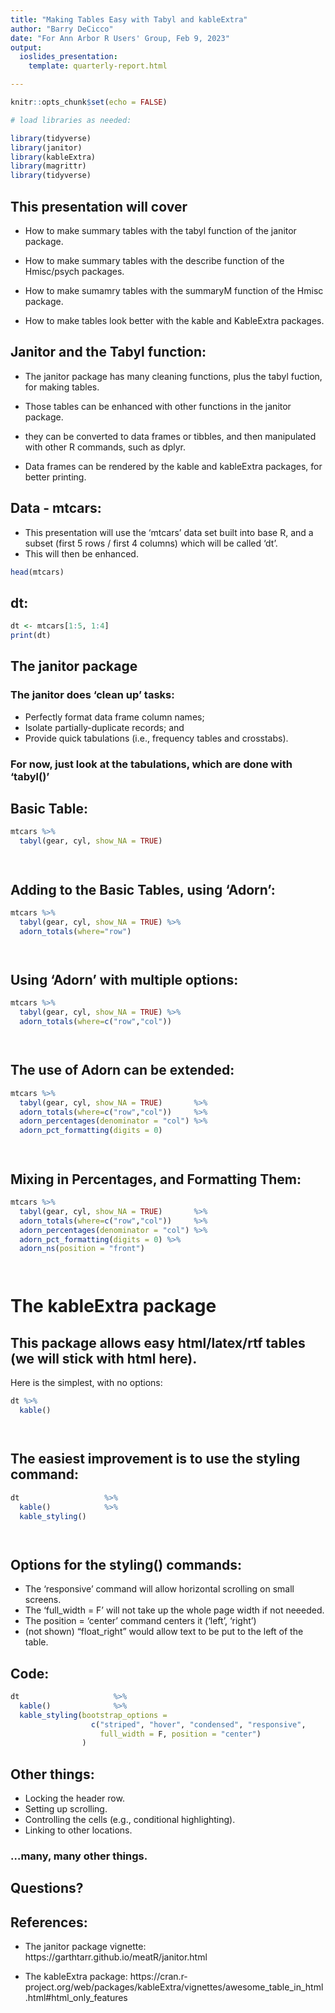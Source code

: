 ```yaml
---
title: "Making Tables Easy with Tabyl and kableExtra"
author: "Barry DeCicco"
date: "For Ann Arbor R Users' Group, Feb 9, 2023"
output:
  ioslides_presentation:
    template: quarterly-report.html

---
```


```r
knitr::opts_chunk$set(echo = FALSE)
```


```r

# load libraries as needed:

library(tidyverse)
library(janitor)
library(kableExtra)
library(magrittr)
library(tidyverse)


```


## This presentation will cover {.flexbox .vcenter}


*   How to make summary tables with the tabyl function of the janitor package.<p>
*   How to make summary tables with the describe function of the Hmisc/psych packages.<p>
*   How to make sumamry tables with the summaryM function of the Hmisc package.<p>
*   How to make tables look better with the kable and KableExtra packages.<p>


## Janitor and the Tabyl function:

*   The janitor package has many cleaning functions, plus the tabyl fuction,
for making tables.<p>
*   Those tables can be enhanced with other functions in the janitor package.<p>
*   they can be converted to data frames or tibbles, and then manipulated
with other R commands, such as dplyr.<p>
*   Data frames can be rendered by the kable and kableExtra packages, 
for better printing.<p>



## Data - mtcars:

*   This presentation will use the 'mtcars' data set built into base R, 
and a subset (first 5 rows / first 4 columns) which will be called 'dt'.
*   This will then be enhanced.

```r

head(mtcars)

```

## dt:

```r
dt <- mtcars[1:5, 1:4]
print(dt)

```


## The janitor package

### The janitor does 'clean up' tasks:

 - Perfectly format data frame column names;
 - Isolate partially-duplicate records; and
 - Provide quick tabulations (i.e., frequency tables and crosstabs).

### For now, just look at the tabulations, which are done with 'tabyl()'



## Basic Table:



```r



mtcars %>% 
  tabyl(gear, cyl, show_NA = TRUE)




```


## Adding to the Basic Tables, using 'Adorn':



```r



mtcars %>% 
  tabyl(gear, cyl, show_NA = TRUE) %>% 
  adorn_totals(where="row")




```

## Using 'Adorn' with multiple options:



```r



mtcars %>% 
  tabyl(gear, cyl, show_NA = TRUE) %>% 
  adorn_totals(where=c("row","col"))




```


## The use of Adorn can be extended:



```r



mtcars %>% 
  tabyl(gear, cyl, show_NA = TRUE)       %>% 
  adorn_totals(where=c("row","col"))     %>% 
  adorn_percentages(denominator = "col") %>% 
  adorn_pct_formatting(digits = 0) 




```


## Mixing in Percentages, and Formatting Them:


```r



mtcars %>% 
  tabyl(gear, cyl, show_NA = TRUE)       %>% 
  adorn_totals(where=c("row","col"))     %>% 
  adorn_percentages(denominator = "col") %>% 
  adorn_pct_formatting(digits = 0) %>% 
  adorn_ns(position = "front")




```



# The kableExtra package

## This package allows easy html/latex/rtf tables (we will stick with html here).

Here is the simplest, with no options:


```r



dt %>% 
  kable()




```



## The easiest improvement is to use the styling command: 



```r



dt                   %>% 
  kable()            %>%
  kable_styling()




```



## Options for the styling() commands: 

- The 'responsive' command will allow horizontal scrolling on small screens.
- The 'full_width = F' will not take up the whole page width if not neeeded.
- The position = 'center' command centers it ('left', 'right')
- (not shown) "float_right" would allow text to be put to the left of the table.

## Code:



```r

dt                     %>% 
  kable()              %>%
  kable_styling(bootstrap_options = 
                  c("striped", "hover", "condensed", "responsive",
                    full_width = F, position = "center")
                )


```


## Other things: 

- Locking the header row.
- Setting up scrolling.
- Controlling the cells (e.g., conditional highlighting).
- Linking to other locations.

### ...many, many other things.

## Questions?

## References:

 - The janitor package vignette:  https://garthtarr.github.io/meatR/janitor.html
 
 - The kableExtra package:  https://cran.r-project.org/web/packages/kableExtra/vignettes/awesome_table_in_html.html#html_only_features

